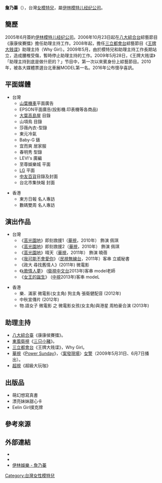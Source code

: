 {{藝人
| 姓名 = 詹乃蓁、乃蓁
| 類型 = 模特兒
| 圖片 = 
| 圖片尺寸 = 
| 圖片簡介 = 
| 原名 = 
| 羅馬拼音 = 
| 英文名 = Janet
| 暱稱 = <ref>{{Cite web |date=2014-04-04 |url=https://tw.mobi.yahoo.com/celebrity/%E5%A8%9B%E6%A8%82%E6%98%9F%E6%AD%A3%E5%A6%B9-%E8%A9%B9%E4%B9%83%E8%93%81-%E7%A8%9A%E5%AB%A9%E7%AB%A5%E9%A1%8F%E7%9A%84%E4%BF%8F%E9%BA%97%E7%BE%8E%E5%A5%B3-021143996.html |title=詹乃蓁/稚嫩童顏的俏麗美女 |accessdate=2016-01-12 |language=zh |publisher=[[Yahoo!奇摩|Yahoo!奇摩]]娛樂 |author1= |work= }}[https://tw.celebrity.yahoo.com/photos/%E5%A8%9B%E6%A8%82%E6%98%9F%E6%AD%A3%E5%A6%B9-%E8%A9%B9%E4%B9%83%E8%93%81-%E7%A8%9A%E5%AB%A9%E7%AB%A5%E9%A1%8F%E7%9A%84%E4%BF%8F%E9%BA%97%E7%BE%8E%E5%A5%B3-photo-021143601.html photos]{{dead link|date=2018年4月 |bot=InternetArchiveBot |fix-attempted=yes }}</ref>
| 國籍 = {{ROC}}
| 民族 = 
| 籍貫 = Taiwan
| 出生日期 = {{birth date and age|1986|3|28}}<ref>{{Cite news |date=2014-07-06 |url=http://www.chinatimes.com/newspapers/20140706000513-260117 |title=黑美人 詹乃蓁 自稱變色龍 |accessdate=2016-01-12 |language=zh |publisher=旺旺[[中國時報|中國時報]] |author1=郭家崴 |work= |archive-date=2020-04-05 |archive-url=https://web.archive.org/web/20200405001633/https://www.chinatimes.com/newspapers/20140706000513-260117 |dead-url=no }}</ref>
| 出生地點 = {{TWN}}[[台北市|台北市]]
| 職業 = 模特兒、助理主持、演員
| 語言 = [[國語|國語]]
| 配偶 = {{marriage|夏紹安|12 December 2015}}<ref>{{Cite web |date=2015-12-31 |url=http://magazine.chinatimes.com/ctweekly/20151231003300-300106 |title=詹乃蓁婚宴 搬電影場景曬恩愛 |accessdate=2016-01-12 |language=zh |publisher=旺旺[[中國時報|中國時報]] |author1=黃保慧 |work=[[時報周刊|時報周刊]]第1975期 |archive-date=2018-10-02 |archive-url=https://web.archive.org/web/20181002233234/http://magazine.chinatimes.com/ctweekly/20151231003300-300106 |dead-url=no }}[http://www.chinatimes.com/newspapers/20151231001029-260603 archive] {{Wayback|url=http://www.chinatimes.com/newspapers/20151231001029-260603 |date=20200405001646 }}</ref>
| 兒女 = 一子一女
| 出道作 = 
| 出道日期 = 2004年
| 代表作 = 
| 活躍年代 = 2004年至今
| 唱片公司 = 
| 經紀公司 = [[伊林模特儿经纪公司|伊林模特儿经纪公司]]
| 網站 = [https://www.facebook.com/Janet.Zhan 詹乃蓁 - FB官方粉絲專頁]
| 相關團體 = 
| 獎項 = 
| IMDb = 10333085
}}

'''詹乃蓁'''（{{bd|1986年|3月28日|}}），台灣[[模特兒|女模特兒]]，屬[[伊林模特儿经纪公司|伊林模特儿经纪公司]]。

==簡歷==
2005年6月簽約[[伊林模特儿经纪公司|伊林模特儿经纪公司]]。2006年10月23日起在[[八大綜合台|八大綜合台]]綜藝節目《康康侯賽擂》擔任助理主持工作。2008年起，擔任[[三立都會台|三立都會台]]綜藝節目《[[王牌大贱谍_(综艺节目)|王牌大贱谍]]》助理主持（Why Girl）。2009年5月，由於模特兒和助理主持工作長期站立，造成腰椎受傷，暫時停止助理主持的工作。2009年5月28日，《王牌大贱谍》「助理主持到底是做什麽的？」节目中，第一次以來賓身份上綜藝節目。2010年，被各大媒體票選台北車展MODEL第一名。2016年公布懷孕喜訊。

==平面媒體==              
*台灣
**[[山葉機車|山葉機車]]平面廣告
**EPSON平面廣告(投影機.印表機等各商品)
**[[大葉高島屋|大葉高島屋]] 目錄
**山項鳥 目錄
**莎薇內衣-型錄
**東元冷氣
**Baby-G 錶
**宜而爽 居家服
**春明秀 型錄
**LEVI's 廣編
**至尊娛樂城 平面
**[[LG|LG]] 平面
**[[中友百貨|中友百貨]]目錄及封面
**台北市集快報 封面

*香港
**東方日報 名人專訪
**數碼雙周 名人專訪

== 演出作品 ==
*台灣
**《[[莒光園地|莒光園地]]》即刻救援1（[[華視|華視]]，2010年） 飾演 佩琪
**《[[莒光園地|莒光園地]]》即刻救援2（[[華視|華視]]，2010年） 飾演 佩琪
**《[[莒光園地|莒光園地]]》晴天（[[華視|華視]]，2011年） 飾演 曉蓓
**《[[我可能不會愛你|我可能不會愛你]]》（[[民視無線台|民視無線台]]，2011年）客串 立威秘書
**《政大 尋找舊情人》(2011年) 微電影
**《[[k歌情人夢|k歌情人夢]]》 ([[衛視中文台|衛視中文台]]2013年)客串 model老師
**《[[女王的誕生|女王的誕生]]》 ([[中視|中視]]2013年)客串 modeL

*香港
**樂．滿家  微電影(女主角)  狗主角 張衛健配音 (2012年)
**中秋宣傳片 (2012年)
**物.語女子 微電影 之 微電影女孩(女主角)與港星 周柏豪合演 (2013年)

== 助理主持 ==
*[[八大綜合臺|八大綜合臺]]《康康侯賽擂》。
*[[東風衛視|東風衛視]]《[[三只小豬|三只小豬]]》。
*[[三立都會台|三立都會台]]《王牌大贱谍》，Why Girl。
*[[華視|華視]]《[[Power_Sunday|Power Sunday]]》，〈[[案發現場|案發現場]]〉[[女警|女警]]（2009年5月31日、6月7日播出）。
*[[超視|超視]]《超級大玩咖》

== 出版品 ==
*萌幻想寫真書 
*漂亮妹妹甜心卡
*Eelin Girl撲克牌

==參考來源==
{{Reflist}}

==外部連結==
*{{Facebook|Janet.Zhan|JUST 詹乃蓁}}
*{{Sinaweibo|1788783423|乃蓁}}
*[http://www.eelin.com.tw/page/ModelPage.aspx?ID=83  伊林娛樂 - 詹乃蓁] {{Wayback|url=http://www.eelin.com.tw/page/ModelPage.aspx?ID=83 |date=20171112105323 }}

{{伊林娛樂|state=collapsed}}
{{DEFAULTSORT:Z詹}}
[[Category:台灣女性模特兒|Category:台灣女性模特兒]]